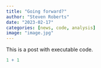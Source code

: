 ```yaml
---
title: "Going forward?"
author: "Steven Roberts"
date: "2023-02-17"
categories: [news, code, analysis]
image: "image.jpg"
---
```


This is a post with executable code.

```r
1 + 1
```
